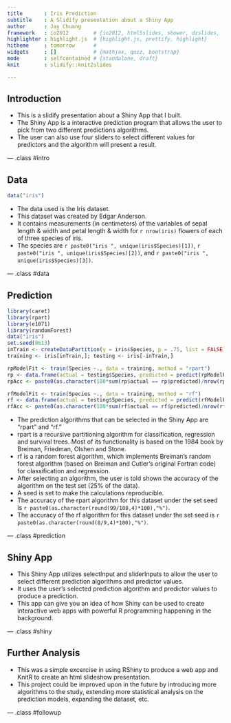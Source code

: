 ```yaml
---
title       : Iris Prediction
subtitle    : A Slidify presentation about a Shiny App
author      : Jay Chuang
framework   : io2012        # {io2012, html5slides, shower, dzslides, ...}
highlighter : highlight.js  # {highlight.js, prettify, highlight}
hitheme     : tomorrow      # 
widgets     : []            # {mathjax, quiz, bootstrap}
mode        : selfcontained # {standalone, draft}
knit        : slidify::knit2slides

--- 
```


## Introduction

* This is a slidify presentation about a Shiny App that I built.
* The Shiny App is a interactive prediction program that allows the user to pick from two different predictions algorithms.
* The user can also use four sliders to select different values for predictors and the algorithm will present a result.

--- .class #intro

## Data
``` r
data("iris")
```
* The data used is the Iris dataset.
* This dataset was created by Edgar Anderson. 
* It contains measurements (in centimeters) of the variables of sepal length & width and petal length & width for `r nrow(iris)` flowers of each of three species of iris.
* The species are `r paste0("iris ", unique(iris$Species)[1])`, `r paste0("iris ", unique(iris$Species)[2])`, and `r paste0("iris ", unique(iris$Species)[3])`.

--- .class #data

## Prediction
```r
library(caret)
library(rpart)
library(e1071)
library(randomForest)
data("iris")
set.seed(8613)
inTrain <- createDataPartition(y = iris$Species, p = .75, list = FALSE)
training <- iris[inTrain,]; testing <- iris[-inTrain,]

rpModelFit <- train(Species ~., data = training, method = "rpart")
rp <- data.frame(actual = testing$Species, predicted = predict(rpModelFit, newdata = testing))
rpAcc <- paste0(as.character(100*sum(rp$actual == rp$predicted)/nrow(rp)),"%")

rfModelFit <- train(Species ~., data = training, method = "rf")
rf <- data.frame(actual = testing$Species, predicted = predict(rfModelFit, newdata = testing))
rfAcc <- paste0(as.character(100*sum(rf$actual == rf$predicted)/nrow(rf)),"%")
```
* The prediction algorithms that can be selected in the Shiny App are "rpart" and "rf."
* rpart is a recursive partitioning algorithm for classification, regression and survival trees. Most of its functionality is based on the 1984 book by Breiman, Friedman, Olshen and Stone.
* rf is a random forest algorithm, which implements Breiman's random forest algorithm (based on Breiman and Cutler's original Fortran code) for classification and regression.
* After selecting an algorithm, the user is told shown the accuracy of the algorithm on the test set (25% of the data).
* A seed is set to make the calculations reproducible.
* The accuracy of the rpart algorithm for this dataset under the set seed is `r paste0(as.character(round(99/108,4)*100),"%")`.
* The accuracy of the rf algorithm for this dataset under the set seed is `r paste0(as.character(round(8/9,4)*100),"%")`.

--- .class #prediction

## Shiny App

* This Shiny App utilizes selectInput and sliderInputs to allow the user to select different prediction algorithms and predictor values.
* It uses the user's selected prediction algorithm and predictor values to produce a prediction.
* This app can give you an idea of how Shiny can be used to create interactive web apps with powerful R programming happening in the background.

--- .class #shiny

## Further Analysis

* This was a simple excercise in using RShiny to produce a web app and KnitR to create an html slideshow presentation.
* This project could be improved upon in the future by introducing more algorithms to the study, extending more statistical analysis on the prediction models, expanding the dataset, etc.

--- .class #followup